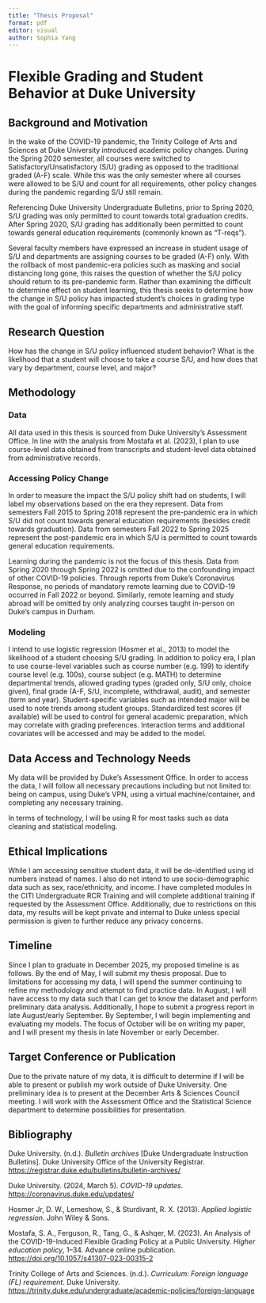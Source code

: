 ```yaml
---
title: "Thesis Proposal"
format: pdf
editor: visual
author: Sophia Yang
---
```


# Flexible Grading and Student Behavior at Duke University

## Background and Motivation

In the wake of the COVID-19 pandemic, the Trinity College of Arts and Sciences at Duke University introduced academic policy changes. During the Spring 2020 semester, all courses were switched to Satisfactory/Unsatisfactory (S/U) grading as opposed to the traditional graded (A-F) scale. While this was the only semester where all courses were allowed to be S/U and count for all requirements, other policy changes during the pandemic regarding S/U still remain.

Referencing Duke University Undergraduate Bulletins, prior to Spring 2020, S/U grading was only permitted to count towards total graduation credits. After Spring 2020, S/U grading has additionally been permitted to count towards general education requirements (commonly known as “T-reqs”).

Several faculty members have expressed an increase in student usage of S/U and departments are assigning courses to be graded (A-F) only. With the rollback of most pandemic-era policies such as masking and social distancing long gone, this raises the question of whether the S/U policy should return to its pre-pandemic form. Rather than examining the difficult to determine effect on student learning, this thesis seeks to determine how the change in S/U policy has impacted student's choices in grading type with the goal of informing specific departments and administrative staff.

## Research Question

How has the change in S/U policy influenced student behavior? What is the likelihood that a student will choose to take a course S/U, and how does that vary by department, course level, and major?

## Methodology

### Data

All data used in this thesis is sourced from Duke University's Assessment Office. In line with the analysis from Mostafa et al. (2023), I plan to use course-level data obtained from transcripts and student-level data obtained from administrative records.

### Accessing Policy Change

In order to measure the impact the S/U policy shift had on students, I will label my observations based on the era they represent. Data from semesters Fall 2015 to Spring 2018 represent the pre-pandemic era in which S/U did not count towards general education requirements (besides credit towards graduation). Data from semesters Fall 2022 to Spring 2025 represent the post-pandemic era in which S/U is permitted to count towards general education requirements.

Learning during the pandemic is not the focus of this thesis. Data from Spring 2020 through Spring 2022 is omitted due to the confounding impact of other COVID-19 policies. Through reports from Duke’s Coronavirus Response, no periods of mandatory remote learning due to COVID-19 occurred in Fall 2022 or beyond. Similarly, remote learning and study abroad will be omitted by only analyzing courses taught in-person on Duke’s campus in Durham.

### **Modeling**

I intend to use logistic regression (Hosmer et al., 2013) to model the likelihood of a student choosing S/U grading. In addition to policy era, I plan to use course-level variables such as course number (e.g. 199) to identify course level (e.g. 100s), course subject (e.g. MATH) to determine departmental trends, allowed grading types (graded only, S/U only, choice given), final grade (A-F, S/U, incomplete, withdrawal, audit), and semester (term and year). Student-specific variables such as intended major will be used to note trends among student groups. Standardized test scores (if available) will be used to control for general academic preparation, which may correlate with grading preferences. Interaction terms and additional covariates will be accessed and may be added to the model.

## Data Access and Technology Needs

My data will be provided by Duke’s Assessment Office. In order to access the data, I will follow all necessary precautions including but not limited to: being on campus, using Duke’s VPN, using a virtual machine/container, and completing any necessary training.

In terms of technology, I will be using R for most tasks such as data cleaning and statistical modeling.

## Ethical Implications

While I am accessing sensitive student data, it will be de-identified using id numbers instead of names. I also do not intend to use socio-demographic data such as sex, race/ethnicity, and income. I have completed modules in the CITI Undergraduate RCR Training and will complete additional training if requested by the Assessment Office. Additionally, due to restrictions on this data, my results will be kept private and internal to Duke unless special permission is given to further reduce any privacy concerns.

## Timeline

Since I plan to graduate in December 2025, my proposed timeline is as follows. By the end of May, I will submit my thesis proposal. Due to limitations for accessing my data, I will spend the summer continuing to refine my methodology and attempt to find practice data. In August, I will have access to my data such that I can get to know the dataset and perform preliminary data analysis. Additionally, I hope to submit a progress report in late August/early September. By September, I will begin implementing and evaluating my models. The focus of October will be on writing my paper, and I will present my thesis in late November or early December.

## Target Conference or Publication

Due to the private nature of my data, it is difficult to determine if I will be able to present or publish my work outside of Duke University. One preliminary idea is to present at the December Arts & Sciences Council meeting. I will work with the Assessment Office and the Statistical Science department to determine possibilities for presentation.

## Bibliography

Duke University. (n.d.). *Bulletin archives* \[Duke Undergraduate Instruction Bulletins\]. Duke University Office of the University Registrar. <https://registrar.duke.edu/bulletins/bulletin-archives/>

Duke University. (2024, March 5). *COVID-19 updates*. <https://coronavirus.duke.edu/updates/>

Hosmer Jr, D. W., Lemeshow, S., & Sturdivant, R. X. (2013). *Applied logistic regression*. John Wiley & Sons.

Mostafa, S. A., Ferguson, R., Tang, G., & Ashqer, M. (2023). An Analysis of the COVID-19-Induced Flexible Grading Policy at a Public University. *Higher education policy*, 1–34. Advance online publication. <https://doi.org/10.1057/s41307-023-00315-2>

Trinity College of Arts and Sciences. (n.d.). *Curriculum: Foreign language (FL) requirement*. Duke University. <https://trinity.duke.edu/undergraduate/academic-policies/foreign-language>